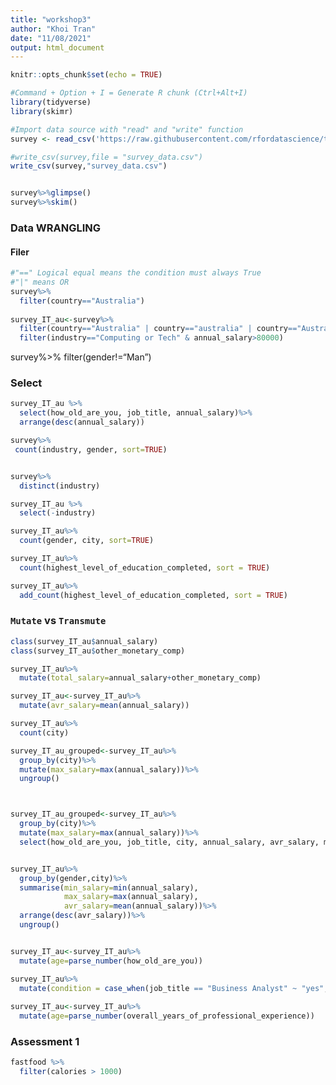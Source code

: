 ```yaml
---
title: "workshop3"
author: "Khoi Tran"
date: "11/08/2021"
output: html_document
---
```


```r
knitr::opts_chunk$set(echo = TRUE)
```

```r

#Command + Option + I = Generate R chunk (Ctrl+Alt+I)
library(tidyverse)
library(skimr)

#Import data source with "read" and "write" function
survey <- read_csv('https://raw.githubusercontent.com/rfordatascience/tidytuesday/master/data/2021/2021-05-18/survey.csv')

#write_csv(survey,file = "survey_data.csv")
write_csv(survey,"survey_data.csv")


survey%>%glimpse()
survey%>%skim()
```
### Data WRANGLING

#### Filer

```r
#"==" Logical equal means the condition must always True
#"|" means OR
survey%>%
  filter(country=="Australia")
           
survey_IT_au<-survey%>%
  filter(country=="Australia" | country=="australia" | country=="Australi")%>%
  filter(industry=="Computing or Tech" & annual_salary>80000)
```
survey%>%
  filter(gender!="Man")

### Select

```r
survey_IT_au %>% 
  select(how_old_are_you, job_title, annual_salary)%>%
  arrange(desc(annual_salary))

survey%>%
 count(industry, gender, sort=TRUE)


survey%>%
  distinct(industry)

survey_IT_au %>%
  select(-industry)  

survey_IT_au%>%
  count(gender, city, sort=TRUE)

survey_IT_au%>%
  count(highest_level_of_education_completed, sort = TRUE)

survey_IT_au%>%
  add_count(highest_level_of_education_completed, sort = TRUE)
```

### `Mutate` vs `Transmute`

```r

class(survey_IT_au$annual_salary)
class(survey_IT_au$other_monetary_comp)

survey_IT_au%>%
  mutate(total_salary=annual_salary+other_monetary_comp)

survey_IT_au<-survey_IT_au%>%
  mutate(avr_salary=mean(annual_salary))

survey_IT_au%>%
  count(city)

survey_IT_au_grouped<-survey_IT_au%>%
  group_by(city)%>%
  mutate(max_salary=max(annual_salary))%>%
  ungroup()



survey_IT_au_grouped<-survey_IT_au%>%
  group_by(city)%>%
  mutate(max_salary=max(annual_salary))%>%
  select(how_old_are_you, job_title, city, annual_salary, avr_salary, max_salary)


survey_IT_au%>%
  group_by(gender,city)%>%
  summarise(min_salary=min(annual_salary),
            max_salary=max(annual_salary),
            avr_salary=mean(annual_salary))%>%
  arrange(desc(avr_salary))%>%
  ungroup()


survey_IT_au<-survey_IT_au%>%
  mutate(age=parse_number(how_old_are_you))

survey_IT_au%>%
  mutate(condition = case_when(job_title == "Business Analyst" ~ "yes", T ~ "no"))
  
survey_IT_au<-survey_IT_au%>%
  mutate(age=parse_number(overall_years_of_professional_experience))


```

### Assessment 1

```r

fastfood %>%
  filter(calories > 1000)
```


